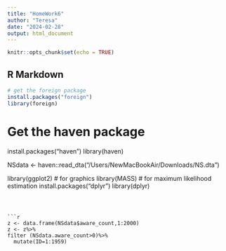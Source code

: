 ```yaml
---
title: "HomeWork6"
author: "Teresa"
date: "2024-02-28"
output: html_document
---
```


```r
knitr::opts_chunk$set(echo = TRUE)
```

## R Markdown

```r
# get the foreign package 
install.packages("foreign")
library(foreign)
```

# Get the haven package 
install.packages("haven")
library(haven) 

NSdata <- haven::read_dta("/Users/NewMacBookAir/Downloads/NS.dta")



library(ggplot2) # for graphics
library(MASS) # for maximum likelihood estimation
install.packages("dplyr")
library(dplyr)
```



```r
z <- data.frame(NSdata$aware_count,1:2000)
z <- z%>%
filter (NSdata.aware_count>0)%>%
  mutate(ID=1:1959)
```